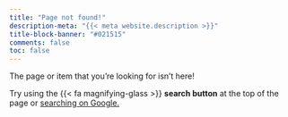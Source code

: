 ```yaml
---
title: "Page not found!"
description-meta: "{{< meta website.description >}}"
title-block-banner: "#021515"
comments: false
toc: false
---
```


The page or item that you’re looking for isn’t here!

Try using the {{< fa magnifying-glass >}} **search button** at the top of the page or <a href="https://www.google.com/search?q=site%3Aikashnitsky.github.io" target="_blank">searching on Google.</a>
